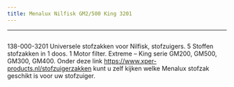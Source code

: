 ```yaml
---
title: Menalux Nilfisk GM2/500 King 3201
---
```

---


<Image src={imageProduct} width={imageProduct.width} alt="" />


138-000-3201
Universele stofzakken voor Nilfisk, stofzuigers.
5 Stoffen stofzakken in 1 doos.
1 Motor filter.
Extreme &#8211; King serie GM200, GM500, GM300, GM400.
Onder deze link <a href="https://www.xper-products.nl/stofzuigerzakken">https://www.xper-products.nl/stofzuigerzakken</a> kunt u zelf kijken welke Menalux stofzak geschikt is voor uw stofzuiger.

